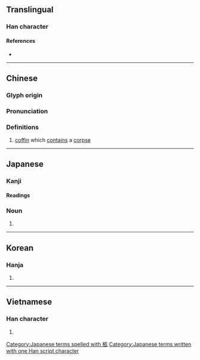 {{character info/new}}
{{also|柾}}
==Translingual==

===Han character===
{{Han char|rn=75|rad=木|as=05|sn=9|four=41918|canj=DSNO|ids=⿰木匛}}

====References====
* {{Han ref|kx=0520.140|dkj=14650|dj=0908.090|hdz=21180.070|uh=67E9|ud=26601|bh=AC5E|bd=44126}}

----

==Chinese==
{{zh-forms}}

===Glyph origin===
{{Han etym}}

===Pronunciation===
{{zh-pron
|m=jiù
|c=gau6
|mc=y
|oc=y
|ma=
|cat=n
}}

===Definitions===
{{zh-hanzi}}

# [[coffin]] which [[contain]]s a [[corpse]]

----

==Japanese==

===Kanji===
{{ja-kanji|grade=|rs=木05}}

====Readings====
{{ja-readings
|goon=く
|kanon=きゅう<きう
|kun=ひつぎ-
}}

===Noun===
{{ja-noun|ひつぎ}}

# {{alternative spelling of|lang=ja|棺||[[coffin]]}}

[[Category:Japanese terms spelled with 柩]]
[[Category:Japanese terms written with one Han script character]]

----

==Korean==

===Hanja===
{{ko-hanja|hangeul=구|eumhun=|rv=gu|mr=ku|y=kwu}}

# {{defn|lang=ko|sort=木05}}

----

==Vietnamese==

===Han character===
{{vi-readings|rs=木05|hanviet=cữu}}

# {{defn|lang=vi|sort=木05}}